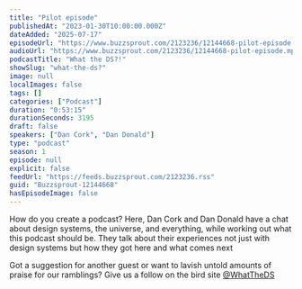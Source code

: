 ```yaml
---
title: "Pilot episode"
publishedAt: "2023-01-30T10:00:00.000Z"
dateAdded: "2025-07-17"
episodeUrl: "https://www.buzzsprout.com/2123236/12144668-pilot-episode.mp3"
audioUrl: "https://www.buzzsprout.com/2123236/12144668-pilot-episode.mp3"
podcastTitle: "What the DS?!"
showSlug: "what-the-ds?"
image: null
localImages: false
tags: []
categories: ["Podcast"]
duration: "0:53:15"
durationSeconds: 3195
draft: false
speakers: ["Dan Cork", "Dan Donald"]
type: "podcast"
season: 1
episode: null
explicit: false
feedUrl: "https://feeds.buzzsprout.com/2123236.rss"
guid: "Buzzsprout-12144668"
hasEpisodeImage: false
---
```

How do you create a podcast? Here, Dan Cork and Dan Donald have a chat about design systems, the universe, and everything, while working out what this podcast should be. They talk about their experiences not just with design systems but how they got here and what comes next

Got a suggestion for another guest or want to lavish untold amounts of praise for our ramblings? Give us a follow on the bird site [@WhatTheDS](https:%20//twitter.com/WhatTheDS)
